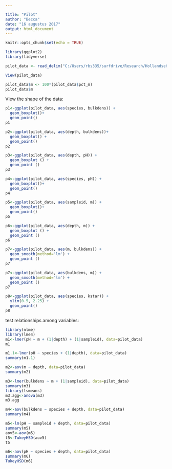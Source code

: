 ```yaml
---

title: "Pilot"
author: "Becca"
date: "16 augustus 2017"
output: html_document
---
```


```r
knitr::opts_chunk$set(echo = TRUE)
```

```r
library(ggplot2)
library(tidyverse)

pilot_data <- read_delim("C:/Users/rbs335/surfdrive/Research/HollandseHout_Project/HH_R/Data/pilot_data.csv", delim=";")

View(pilot_data)

pilot_data$m <- 100*(pilot_data$pct_m)
pilot_data$m
```

View the shape of the data:
```r
p1<-ggplot(pilot_data, aes(species, bulkdens)) +
  geom_boxplot()+
  geom_point()
p1

p2<-ggplot(pilot_data, aes(depth, bulkdens))+
  geom_boxplot() +
  geom_point()
p2

p3<-ggplot(pilot_data, aes(depth, pH)) +
  geom_boxplot () +
  geom_point ()
p3

p4<-ggplot(pilot_data, aes(species, pH)) + 
  geom_boxplot()+
  geom_point() 
p4

p5<-ggplot(pilot_data, aes(sampleid, m)) + 
  geom_boxplot()+
  geom_point()
p5

p6<-ggplot(pilot_data, aes(depth, m)) +
  geom_boxplot () +
  geom_point ()
p6

p7<-ggplot(pilot_data, aes(m, bulkdens)) +
  geom_smooth(method='lm') +
  geom_point ()
p7

p7<-ggplot(pilot_data, aes(bulkdens, m)) +
  geom_smooth(method='lm') +
  geom_point ()
p7

p8<-ggplot(pilot_data, aes(species, kstar)) +
  ylim(0.5, 2.25) +
  geom_point()
p8
```

test relationships among variables:
```r
library(nlme)
library(lme4)
m1<-lmer(pH ~ m + (1|depth) + (1|sampleid), data=pilot_data)
m1

m1.1<-lmer(pH ~ species + (1|depth), data=pilot_data)
summary(m1.1)

m2<-aov(m ~ depth, data=pilot_data)
summary(m2)

m3<-lmer(bulkdens ~ m + (1|sampleid), data=pilot_data)
summary(m3)
library(lsmeans)
m3.agg<-anova(m3)
m3.agg

m4<-aov(bulkdens ~ species + depth, data=pilot_data)
summary(m4)

m5<-lm(pH ~ sampleid + depth, data=pilot_data)
summary(m5)
aov5<-aov(m5)
t5<-TukeyHSD(aov5)
t5

m6<-aov(pH ~ species + depth, data=pilot_data)
summary(m6)
TukeyHSD(m6)
```
